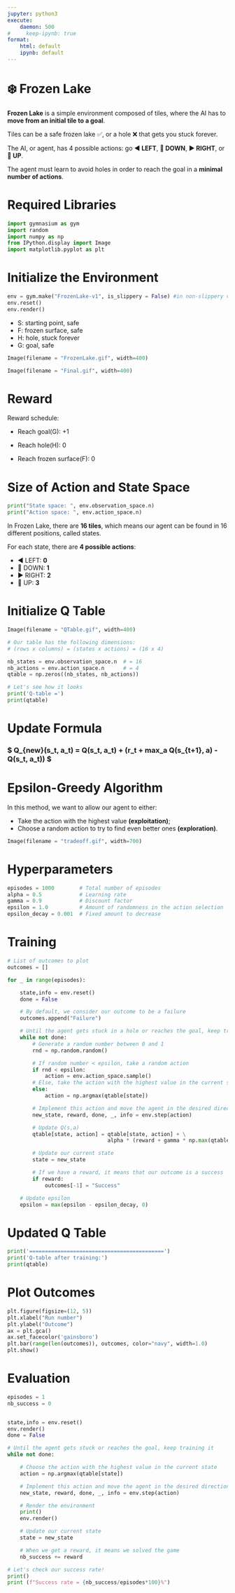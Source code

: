 ```yaml
---
jupyter: python3
execute:
    daemon: 500
#     keep-ipynb: true
format:
    html: default
    ipynb: default
---
```


# ❄️ Frozen Lake

 **Frozen Lake** is a simple environment composed of tiles, where the AI has to **move from an initial tile to a goal**.

Tiles can be a safe frozen lake ✅, or a hole ❌ that gets you stuck forever.

The AI, or agent, has 4 possible actions: go **◀️ LEFT**, **🔽 DOWN**, **▶️ RIGHT**, or **🔼 UP**.

The agent must learn to avoid holes in order to reach the goal in a **minimal number of actions**.

# Required Libraries

```python
import gymnasium as gym
import random
import numpy as np
from IPython.display import Image
import matplotlib.pyplot as plt
```

# Initialize the Environment

```python
env = gym.make("FrozenLake-v1", is_slippery = False) #in non-slippery version actions cannot be ignored
env.reset()
env.render()
```

* S: starting point, safe
* F: frozen surface, safe
* H: hole, stuck forever
* G: goal, safe

```python
Image(filename = "FrozenLake.gif", width=400)
```

```python
Image(filename = "Final.gif", width=400)
```

# Reward

Reward schedule:

* Reach goal(G): +1

* Reach hole(H): 0

* Reach frozen surface(F): 0

# Size of Action and State Space

```python
print("State space: ", env.observation_space.n)
print("Action space: ", env.action_space.n)
```

In Frozen Lake, there are **16 tiles**, which means our agent can be found in 16 different positions, called states.

For each state, there are **4 possible actions**:

* ◀️ LEFT: **0**
* 🔽 DOWN: **1**
* ▶️ RIGHT: **2**
* 🔼 UP: **3**

# Initialize Q Table

```python
Image(filename = "QTable.gif", width=400)
```

```python
# Our table has the following dimensions:
# (rows x columns) = (states x actions) = (16 x 4)

nb_states = env.observation_space.n  # = 16
nb_actions = env.action_space.n      # = 4
qtable = np.zeros((nb_states, nb_actions))

# Let's see how it looks
print('Q-table =')
print(qtable)
```

# Update Formula

### $ Q_{new}(s_t, a_t) = Q(s_t, a_t) + \alpha \times (r_t + \gamma \times max_a Q(s_{t+1}, a) - Q(s_t, a_t)) $

# Epsilon-Greedy Algorithm

In this method, we want to allow our agent to either:

* Take the action with the highest value **(exploitation)**;
* Choose a random action to try to find even better ones **(exploration)**.

```python
Image(filename = "tradeoff.gif", width=700)
```

# Hyperparameters

```python
episodes = 1000        # Total number of episodes
alpha = 0.5            # Learning rate
gamma = 0.9            # Discount factor
epsilon = 1.0          # Amount of randomness in the action selection
epsilon_decay = 0.001  # Fixed amount to decrease
```

# Training

```python
# List of outcomes to plot
outcomes = []

for _ in range(episodes):

    state,info = env.reset()
    done = False

    # By default, we consider our outcome to be a failure
    outcomes.append("Failure")

    # Until the agent gets stuck in a hole or reaches the goal, keep training it
    while not done:
        # Generate a random number between 0 and 1
        rnd = np.random.random()

        # If random number < epsilon, take a random action
        if rnd < epsilon:
            action = env.action_space.sample()
        # Else, take the action with the highest value in the current state
        else:
            action = np.argmax(qtable[state])

        # Implement this action and move the agent in the desired direction
        new_state, reward, done, _, info = env.step(action)

        # Update Q(s,a)
        qtable[state, action] = qtable[state, action] + \
                                alpha * (reward + gamma * np.max(qtable[new_state]) - qtable[state, action])

        # Update our current state
        state = new_state

        # If we have a reward, it means that our outcome is a success
        if reward:
            outcomes[-1] = "Success"

    # Update epsilon
    epsilon = max(epsilon - epsilon_decay, 0)
```

# Updated Q Table

```python
print('===========================================')
print('Q-table after training:')
print(qtable)
```

# Plot Outcomes

```python
plt.figure(figsize=(12, 5))
plt.xlabel("Run number")
plt.ylabel("Outcome")
ax = plt.gca()
ax.set_facecolor('gainsboro')
plt.bar(range(len(outcomes)), outcomes, color="navy", width=1.0)
plt.show()
```

# Evaluation

```python
episodes = 1
nb_success = 0


state,info = env.reset()
env.render()
done = False

# Until the agent gets stuck or reaches the goal, keep training it
while not done:

    # Choose the action with the highest value in the current state
    action = np.argmax(qtable[state])

    # Implement this action and move the agent in the desired direction
    new_state, reward, done, _, info = env.step(action)

    # Render the environment
    print()
    env.render()

    # Update our current state
    state = new_state

    # When we get a reward, it means we solved the game
    nb_success += reward

# Let's check our success rate!
print()
print (f"Success rate = {nb_success/episodes*100}%")
```

